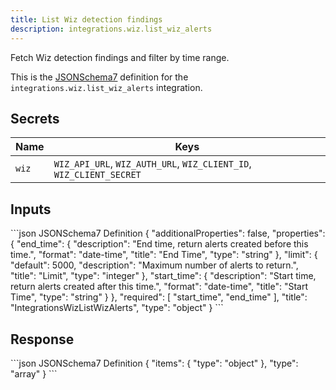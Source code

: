 ```yaml
---
title: List Wiz detection findings
description: integrations.wiz.list_wiz_alerts
---
```


Fetch Wiz detection findings and filter by time range.

This is the [JSONSchema7](https://json-schema.org/draft-07/json-schema-release-notes) definition for the `integrations.wiz.list_wiz_alerts` integration.


## Secrets
| Name | Keys |
| --- | --- |
| `wiz` | `WIZ_API_URL`, `WIZ_AUTH_URL`, `WIZ_CLIENT_ID`, `WIZ_CLIENT_SECRET` |

## Inputs

<CodeGroup>
```json JSONSchema7 Definition
{
    "additionalProperties": false,
    "properties": {
        "end_time": {
            "description": "End time, return alerts created before this time.",
            "format": "date-time",
            "title": "End Time",
            "type": "string"
        },
        "limit": {
            "default": 5000,
            "description": "Maximum number of alerts to return.",
            "title": "Limit",
            "type": "integer"
        },
        "start_time": {
            "description": "Start time, return alerts created after this time.",
            "format": "date-time",
            "title": "Start Time",
            "type": "string"
        }
    },
    "required": [
        "start_time",
        "end_time"
    ],
    "title": "IntegrationsWizListWizAlerts",
    "type": "object"
}
```

</CodeGroup>

## Response

<CodeGroup>
```json JSONSchema7 Definition
{
    "items": {
        "type": "object"
    },
    "type": "array"
}
```

</CodeGroup>
